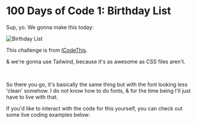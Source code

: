 
# 100 Days of Code 1: Birthday List

Sup, yo. We gonna make this today:

![Birthday List](./birthday_list.webp)

This challenge is from [ICodeThis](https://icodethis.com/modes/design-to-code/39).

& we're gonna use Tailwind, because it's as awesome as CSS files aren't.

<BirthdayList />

<br />

So there you go, it's basically the same thing but with the font looking less 'clean'
somehow. I do not know how to do fonts, & for the time being I'll just have to live
with that.

If you'd like to interact with the code for this yourself, you can check out some live coding examples below:

<Tabs>
  <TabItem value='live' label='Live Code'>
    <LiveCodeExample />
  </TabItem>
  <TabItem value='codesandbox' label='CodeSandbox'>
    <CodeSandboxExample />
  </TabItem>
</Tabs>
